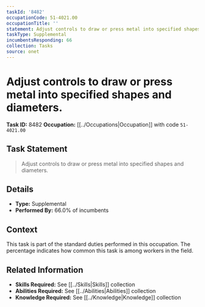 ```yaml
---
taskId: '8482'
occupationCode: 51-4021.00
occupationTitle: ''
statement: Adjust controls to draw or press metal into specified shapes and diameters.
taskType: Supplemental
incumbentsResponding: 66
collection: Tasks
source: onet
---
```

# Adjust controls to draw or press metal into specified shapes and diameters.

**Task ID:** 8482
**Occupation:** [[../Occupations|Occupation]] with code `51-4021.00`

## Task Statement

> Adjust controls to draw or press metal into specified shapes and diameters.

## Details

- **Type:** Supplemental
- **Performed By:** 66.0% of incumbents

## Context

This task is part of the standard duties performed in this occupation. The percentage indicates how common this task is among workers in the field.

## Related Information

- **Skills Required:** See [[../Skills|Skills]] collection
- **Abilities Required:** See [[../Abilities|Abilities]] collection
- **Knowledge Required:** See [[../Knowledge|Knowledge]] collection
